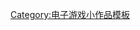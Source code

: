 {{asbox
| image     = Wikipe-tan visual novel (Ren'Py).png
| pix       = 32
| subject   = [[视觉小说]] 
| qualifier = 
| category  = 视觉小说小作品
| tempsort  = 
| name      = Template:Visual-novel-stub
}}<noinclude>

[[Category:电子游戏小作品模板]]
</noinclude>